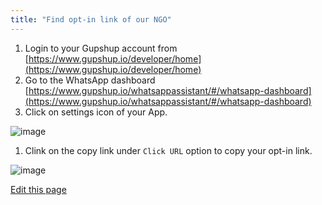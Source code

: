 ```yaml
---
title: "Find opt-in link of our NGO"
---
```


1. Login to your Gupshup account from [https://www.gupshup.io/developer/home](https://www.gupshup.io/developer/home)
2. Go to the WhatsApp dashboard [https://www.gupshup.io/whatsappassistant/#/whatsapp-dashboard](https://www.gupshup.io/whatsappassistant/#/whatsapp-dashboard)
3. Click on settings icon of your App.

![image](/images/docs/docs/FAQ/32592458/220825528-1f1974e7-173a-4dd7-a13d-8c7b073aa883.png)

1. Clink on the copy link under `Click URL` option to copy your opt-in link.

![image](/images/docs/docs/FAQ/32592458/220825541-f01c8946-0caa-4e00-914d-5e47eed1667c.png)

[Edit this page](<https://github.com/glific/docs/tree/main/docs/6. FAQ/01. Find opt-in link of our NGO.md>)
